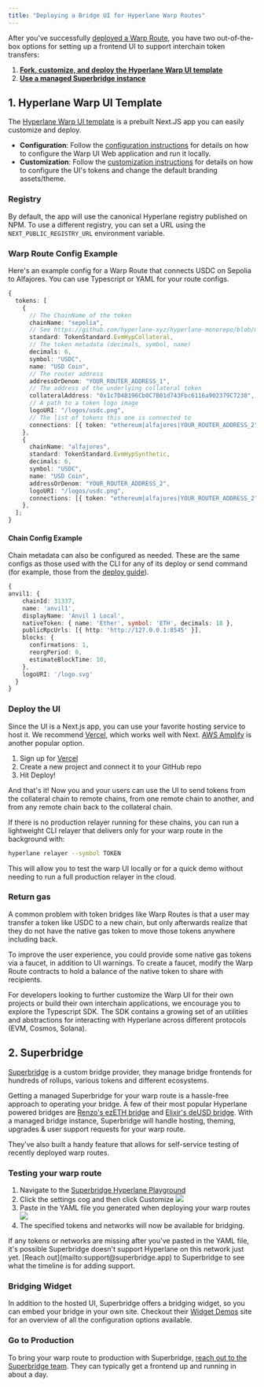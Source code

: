 ```yaml
---
title: "Deploying a Bridge UI for Hyperlane Warp Routes"
---
```


After you've successfully [deployed a Warp Route](/docs/guides/quickstart/deploy-warp-route.mdx), you have two out-of-the-box options for setting up a frontend UI to support interchain token transfers:

1. **[Fork, customize, and deploy the Hyperlane Warp UI template](#fork--customize-the-ui)**
2. **[Use a managed Superbridge instance](#superbridge)**

## 1. Hyperlane Warp UI Template

The [Hyperlane Warp UI template](https://github.com/hyperlane-xyz/hyperlane-warp-ui-template) is a prebuilt Next.JS app you can easily customize and deploy.

- **Configuration**: Follow the [configuration instructions](https://github.com/hyperlane-xyz/hyperlane-warp-ui-template/blob/main/README.md) for details on how to configure the Warp UI Web application and run it locally.
- **Customization**: Follow the [customization instructions](https://github.com/hyperlane-xyz/hyperlane-warp-ui-template/blob/main/CUSTOMIZE.md) for details on how to configure the UI's tokens and change the default branding assets/theme.

### Registry

By default, the app will use the canonical Hyperlane registry published on NPM. To use a different registry, you can set a URL using the `NEXT_PUBLIC_REGISTRY_URL` environment variable.

### Warp Route Config Example

Here's an example config for a Warp Route that connects USDC on Sepolia to Alfajores. You can use Typescript or YAML for your route configs.

```typescript
{
  tokens: [
    {
      // The ChainName of the token
      chainName: "sepolia",
      // See https://github.com/hyperlane-xyz/hyperlane-monorepo/blob/main/typescript/sdk/src/token/TokenStandard.ts
      standard: TokenStandard.EvmHypCollateral,
      // The token metadata (decimals, symbol, name)
      decimals: 6,
      symbol: "USDC",
      name: "USD Coin",
      // The router address
      addressOrDenom: "YOUR_ROUTER_ADDRESS_1",
      // The address of the underlying collateral token
      collateralAddress: "0x1c7D4B196Cb0C7B01d743Fbc6116a902379C7238",
      // A path to a token logo image
      logoURI: "/logos/usdc.png",
      // The list of tokens this one is connected to
      connections: [{ token: "ethereum|alfajores|YOUR_ROUTER_ADDRESS_2" }],
    },
    {
      chainName: "alfajores",
      standard: TokenStandard.EvmHypSynthetic,
      decimals: 6,
      symbol: "USDC",
      name: "USD Coin",
      addressOrDenom: "YOUR_ROUTER_ADDRESS_2",
      logoURI: "/logos/usdc.png",
      connections: [{ token: "ethereum|alfajores|YOUR_ROUTER_ADDRESS_2" }],
    },
  ];
}
```

#### Chain Config Example

Chain metadata can also be configured as needed. These are the same configs as those used with the CLI for any of its deploy or send command (for example, those from the [deploy guide](/docs/guides/chains/deploy-hyperlane.mdx)).

```typescript
{
anvil1: {
    chainId: 31337,
    name: 'anvil1',
    displayName: 'Anvil 1 Local',
    nativeToken: { name: 'Ether', symbol: 'ETH', decimals: 18 },
    publicRpcUrls: [{ http: 'http://127.0.0.1:8545' }],
    blocks: {
      confirmations: 1,
      reorgPeriod: 0,
      estimateBlockTime: 10,
    },
    logoURI: '/logo.svg'
  }
}
```

### Deploy the UI

Since the UI is a Next.js app, you can use your favorite hosting service to host it. We recommend [Vercel](https://vercel.com), which works well with Next. [AWS Amplify](https://aws.amazon.com/amplify) is another popular option.

1. Sign up for [Vercel](https://vercel.com/)
2. Create a new project and connect it to your GitHub repo
3. Hit Deploy!

And that's it! Now you and your users can use the UI to send tokens from the collateral chain to remote chains, from one remote chain to another, and from any remote chain back to the collateral chain.

<Tip>
If there is no production relayer running for these chains, you can run a lightweight CLI relayer that delivers only for your warp route in the background with:

```bash
hyperlane relayer --symbol TOKEN
```

This will allow you to test the warp UI locally or for a quick demo without needing to run a full production relayer in the cloud.

</Tip>

### Return gas

A common problem with token bridges like Warp Routes is that a user may transfer a token like USDC to a new chain, but only afterwards realize that they do not have the native gas token to move those tokens anywhere including back.

To improve the user experience, you could provide some native gas tokens via a faucet, in addition to UI warnings. To create a faucet, modify the Warp Route contracts to hold a balance of the native token to share with recipients.

<Tip>
  For developers looking to further customize the Warp UI for their own projects
  or build their own interchain applications, we encourage you to explore the
  Typescript SDK. The SDK contains a growing set of an utilities and
  abstractions for interacting with Hyperlane across different protocols (EVM,
  Cosmos, Solana).
</Tip>

## 2. Superbridge

[Superbridge](https://superbridge.app) is a custom bridge provider, they manage bridge frontends for hundreds of rollups, various tokens and different ecosystems.

Getting a managed Superbridge for your warp route is a hassle-free approach to operating your bridge. A few of their most popular Hyperlane powered bridges are [Renzo's ezETH bridge](https://renzo.superbridge.app) and [Elixir's deUSD bridge](https://elixir.superbridge.app). With a managed bridge instance, Superbridge will handle hosting, theming, upgrades & user support requests for your warp route.

They've also built a handy feature that allows for self-service testing of recently deployed warp routes.

### Testing your warp route

1. Navigate to the [Superbridge Hyperlane Playground](https://hyperlane.superbridge.app)
2. Click the settings cog and then click Customize ![](/img/deploy-warp-ui/superbridge-settings.png)
3. Paste in the YAML file you generated when deploying your warp routes ![](/img/deploy-warp-ui/superbridge-paste-yaml.png)
4. The specified tokens and networks will now be available for bridging.

<Tip>
  If any tokens or networks are missing after you've pasted in the YAML file,
  it's possible Superbridge doesn't support Hyperlane on this network just yet.
  [Reach out](mailto:support@superbridge.app) to Superbridge to see what the
  timeline is for adding support.
</Tip>

### Bridging Widget

In addition to the hosted UI, Superbridge offers a bridging widget, so you can embed your bridge in your own site. Checkout their [Widget Demos](https://widget-demos.superbridge.app/) site for an overview of all the configuration options available.

### Go to Production

To bring your warp route to production with Superbridge, [reach out to the Superbridge team](mailto:alex@superbridge.app). They can typically get a frontend up and running in about a day.

